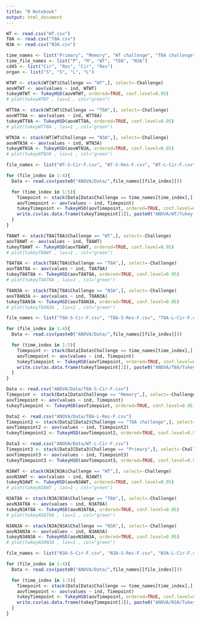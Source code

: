```yaml
---
title: "R Notebook"
output: html_document
---
```

```r

WT <- read.csv("WT.csv")
T8A <- read.csv("T8A.csv")
N3A <- read.csv("N3A.csv")
```
```r
time_names <- list("Primary", "Memory", "WT challenge", "T8A challenge", "N3A challenge")
time_file_names <- list("P", "M", "WT", "T8A", "N3A")
cd45 <- list("Cir", "Res", "Cir", "Res")
organ <- list("S", "S", "L", "L")
```
```r

WTWT <- stack(WT[WT$Challenge == "WT",], select=-Challenge)
aovWTWT <- aov(values ~ ind, WTWT)
tukeyWTWT <- TukeyHSD(aovWTWT, ordered=TRUE, conf.level=0.95)
# plot(tukeyWTWT , las=1 , col="green")

WTT8A <- stack(WT[WT$Challenge == "T8A",], select=-Challenge)
aovWTT8A <- aov(values ~ ind, WTT8A)
tukeyWTT8A <- TukeyHSD(aovWTT8A, ordered=TRUE, conf.level=0.95)
# plot(tukeyWTT8A , las=1 , col="green")

WTN3A <- stack(WT[WT$Challenge == "N3A",], select=-Challenge)
aovWTN3A <- aov(values ~ ind, WTN3A)
tukeyWTN3A <- TukeyHSD(aovWTN3A, ordered=TRUE, conf.level=0.95)
# plot(tukeyWTN3A , las=1 , col="green")
```
```r

file_names <- list("WT-S-Cir-F.csv", "WT-S-Res-F.csv", "WT-L-Cir-F.csv", "WT-L-Res-F.csv")

for (file_index in 1:4){
  Data <- read.csv(paste0("ANOVA/Data/",file_names[[file_index]]))

  for (time_index in 1:5){
    Timepoint <- stack(Data[Data$Challenge == time_names[time_index],], select=-Challenge)
    aovTimepoint <- aov(values ~ ind, Timepoint)
    tukeyTimepoint <- TukeyHSD(aovTimepoint, ordered=TRUE, conf.level=0.95)
    write.csv(as.data.frame(tukeyTimepoint[1]), paste0("ANOVA/WT/Tukey-",time_file_names[[time_index]],"-",organ[[file_index]],"-",cd45[[file_index]],".csv"))
  }
}
```
```r

T8AWT <- stack(T8A[T8A$Challenge == "WT",], select=-Challenge)
aovT8AWT <- aov(values ~ ind, T8AWT)
tukeyT8AWT <- TukeyHSD(aovT8AWT, ordered=TRUE, conf.level=0.95)
# plot(tukeyT8AWT , las=1 , col="green")

T8AT8A <- stack(T8A[T8A$Challenge == "T8A",], select=-Challenge)
aovT8AT8A <- aov(values ~ ind, T8AT8A)
tukeyT8AT8A <- TukeyHSD(aovT8AT8A, ordered=TRUE, conf.level=0.95)
# plot(tukeyT8AT8A , las=1 , col="green")

T8AN3A <- stack(T8A[T8A$Challenge == "N3A",], select=-Challenge)
aovT8AN3A <- aov(values ~ ind, T8AN3A)
tukeyT8AN3A <- TukeyHSD(aovT8AN3A, ordered=TRUE, conf.level=0.95)
# plot(tukeyT8AN3A , las=1 , col="green")
```
```r

file_names <- list("T8A-S-Cir-F.csv", "T8A-S-Res-F.csv", "T8A-L-Cir-F.csv", "T8A-L-Res-F.csv")

for (file_index in 1:4){
  Data <- read.csv(paste0("ANOVA/Data/",file_names[[file_index]]))

  for (time_index in 1:5){
    Timepoint <- stack(Data[Data$Challenge == time_names[time_index],], select=-Challenge)
    aovTimepoint <- aov(values ~ ind, Timepoint)
    tukeyTimepoint <- TukeyHSD(aovTimepoint, ordered=TRUE, conf.level=0.95)
    write.csv(as.data.frame(tukeyTimepoint[1]), paste0("ANOVA/T8A/Tukey-",time_file_names[[time_index]],"-",organ[[file_index]],"-",cd45[[file_index]],".csv"))
  }
}
```
```r

Data <- read.csv("ANOVA/Data/T8A-S-Cir-F.csv")
Timepoint <- stack(Data[Data$Challenge == "Memory",], select=-Challenge)
aovTimepoint <- aov(values ~ ind, Timepoint)
tukeyTimepoint <- TukeyHSD(aovTimepoint, ordered=TRUE, conf.level=0.95)

Data2 <- read.csv("ANOVA/Data/T8A-L-Res-F.csv")
Timepoint2 <- stack(Data2[Data2$Challenge == "T8A challenge",], select=-Challenge)
aovTimepoint2 <- aov(values ~ ind, Timepoint2)
tukeyTimepoint2 <- TukeyHSD(aovTimepoint2, ordered=TRUE, conf.level=0.95)

Data3 <- read.csv("ANOVA/Data/WT-L-Cir-F.csv")
Timepoint3 <- stack(Data3[Data3$Challenge == "Primary",], select=-Challenge)
aovTimepoint3 <- aov(values ~ ind, Timepoint3)
tukeyTimepoint3 <- TukeyHSD(aovTimepoint3, ordered=TRUE, conf.level=0.95)
```
```r

N3AWT <- stack(N3A[N3A$Challenge == "WT",], select=-Challenge)
aovN3AWT <- aov(values ~ ind, N3AWT)
tukeyN3AWT <- TukeyHSD(aovN3AWT, ordered=TRUE, conf.level=0.95)
# plot(tukeyN3AWT , las=1 , col="green")

N3AT8A <- stack(N3A[N3A$Challenge == "T8A",], select=-Challenge)
aovN3AT8A <- aov(values ~ ind, N3AT8A)
tukeyN3AT8A <- TukeyHSD(aovN3AT8A, ordered=TRUE, conf.level=0.95)
# plot(tukeyN3AT8A , las=1 , col="green")

N3AN3A <- stack(N3A[N3A$Challenge == "N3A",], select=-Challenge)
aovN3AN3A <- aov(values ~ ind, N3AN3A)
tukeyN3AN3A <- TukeyHSD(aovN3AN3A, ordered=TRUE, conf.level=0.95)
# plot(tukeyN3AN3A , las=1 , col="green")
```
```r

file_names <- list("N3A-S-Cir-F.csv", "N3A-S-Res-F.csv", "N3A-L-Cir-F.csv", "N3A-L-Res-F.csv")

for (file_index in 1:4){
  Data <- read.csv(paste0("ANOVA/Data/",file_names[[file_index]]))

  for (time_index in 1:5){
    Timepoint <- stack(Data[Data$Challenge == time_names[time_index],], select=-Challenge)
    aovTimepoint <- aov(values ~ ind, Timepoint)
    tukeyTimepoint <- TukeyHSD(aovTimepoint, ordered=TRUE, conf.level=0.95)
    write.csv(as.data.frame(tukeyTimepoint[1]), paste0("ANOVA/N3A/Tukey-",time_file_names[[time_index]],"-",organ[[file_index]],"-",cd45[[file_index]],".csv"))
  }
}
```
